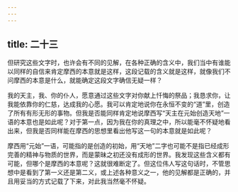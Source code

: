 ```yaml
---
---
---
```

title: 二十三
---

但研究这些文字时，也许会有不同的见解，在各种正确的含义中，我们当中有谁能以同样的自信来肯定摩西的本意就是这样，这段记载的含义就是这样，就像我们不问摩西的本意是什么，就能确定这段文字确信无疑一样？

我的天主，我、你的仆人，愿意通过这些文字对你献上忏悔的祭品；我恳求你，让我能依靠你的仁慈，达成我的心愿。我可以肯定地说你在永恒不变的“道”里，创造了所有有形无形的事物。但我是否能同样肯定地说摩西写“天主在元始创造天地”一语的本意也是如此呢？对于第一点，因为我在你的真理之中，所以能毫不怀疑地看出来，但我是否同样能在摩西的思想里看出他写这一句的本意就是如此呢？

摩西用“元始”一语，可能指的是创造的初始，用“天地”二字也可能不是指已经成形完善的精神与物质的世界，而是蒙昧之初还没有成形的世界。我发现这些含义都有可能，但哪个是摩西的本意呢？这就很难断定了。但这位伟人写这句话时，不管思想中是看到了第一义还是第二义，或上述各种意义之一，他的见解都是正确的，并且用妥当的方式记载了下来，对此我当然毫不怀疑。